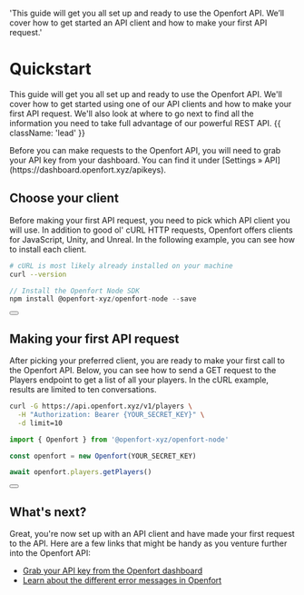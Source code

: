   'This guide will get you all set up and ready to use the Openfort API. We’ll cover how to get started an API client and how to make your first API request.'

# Quickstart

This guide will get you all set up and ready to use the Openfort API. We'll cover how to get started using one of our API clients and how to make your first API request. We'll also look at where to go next to find all the information you need to take full advantage of our powerful REST API. {{ className: 'lead' }}

<Note>
  Before you can make requests to the Openfort API, you will need to grab your
  API key from your dashboard. You can find it under [Settings &raquo;
  API](https://dashboard.openfort.xyz/apikeys).
</Note>

## Choose your client

Before making your first API request, you need to pick which API client you will use. In addition to good ol' cURL HTTP requests, Openfort offers clients for JavaScript, Unity, and Unreal. In the following example, you can see how to install each client.

<CodeGroup >

```bash {{ title: 'cURL' }}
# cURL is most likely already installed on your machine
curl --version
```

```js {{ language: 'js', title: 'Node.js' }}
// Install the Openfort Node SDK
npm install @openfort-xyz/openfort-node --save
```

</CodeGroup>

<div className="not-prose">
  <Button
    href="/libraries"
    variant="text"
    arrow="right"
    children="Check out our list of first-party SDKs"
  />
</div>

## Making your first API request

After picking your preferred client, you are ready to make your first call to the Openfort API. Below, you can see how to send a GET request to the Players endpoint to get a list of all your players. In the cURL example, results are limited to ten conversations.

<CodeGroup tag="GET" label="/v1/players">

```bash {{ title: 'cURL' }}
curl -G https://api.openfort.xyz/v1/players \
  -H "Authorization: Bearer {YOUR_SECRET_KEY}" \
  -d limit=10
```

```js {{ title: 'Node.js' }}
import { Openfort } from '@openfort-xyz/openfort-node'

const openfort = new Openfort(YOUR_SECRET_KEY)

await openfort.players.getPlayers()
```

</CodeGroup>
<div className="not-prose">
  <Button
    href="/api/players"
    variant="text"
    arrow="right"
    children="Read the docs for the Players endpoint"
  />
</div>

## What's next?

Great, you're now set up with an API client and have made your first request to the API. Here are a few links that might be handy as you venture further into the Openfort API:

- [Grab your API key from the Openfort dashboard](https://dashboard.openfort.xyz/apikeys)
- [Learn about the different error messages in Openfort](/api/errors)
